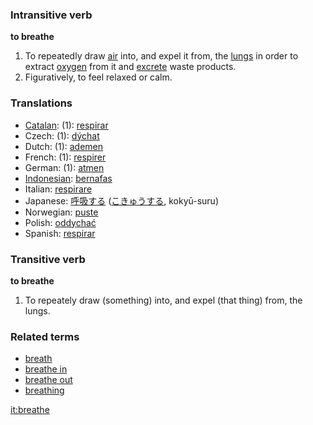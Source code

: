 === Intransitive verb ===
'''to breathe'''

# To repeatedly draw [[air]] into, and expel it from, the [[lung]]s in order to extract [[oxygen]] from it and [[excrete]] waste products.
# Figuratively, to feel relaxed or calm.

=== Translations ===
*[[Catalan]]: (1): [[respirar]]
*Czech: (1): [[dýchat]]
*Dutch: (1): [[ademen]]
*French: (1): [[respirer]]
*German: (1): [[atmen]]
*[[Indonesian]]: [[nafas|bernafas]]
*Italian: [[respirare]]
*Japanese: [[呼吸]]する ([[こきゅう]]する, kokyū-suru)
*Norwegian: [[puste]]
*Polish: [[oddychać]]
*Spanish: [[respirar]]

===Transitive verb===
'''to breathe'''

#To repeately draw (something) into, and expel (that thing) from, the lungs.

===Related terms===
*[[breath]]
*[[breathe in]]
*[[breathe out]]
*[[breathing]]

[[it:breathe]]